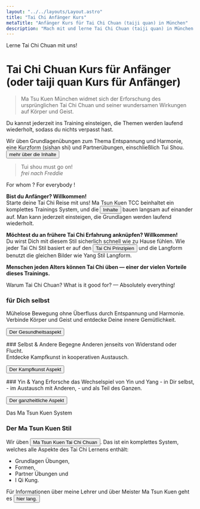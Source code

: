 ```yaml
---
layout: "../../layouts/Layout.astro"
title: "Tai Chi Anfänger Kurs"
metaTitle: "Anfänger Kurs für Tai Chi Chuan (taiji quan) in München"
description: "Mach mit und lerne Tai Chi Chuan (taiji quan) in München. Immer Montags von 17:00 Uhr bis 18:15 Uhr im Munich Urban Colab."
---
```


<CurvedHeadline tag="h2" direction="R2L" type="smile" offset="0" class="fill-terracotta">Lerne Tai Chi Chuan mit uns!</CurvedHeadline>

<h1 class="text-4xl font-bold text-lazuli pt-32">Tai Chi Chuan Kurs für Anfänger<br/><span class="text-lg text-terracotta">(oder taiji quan Kurs für Anfänger)</span></h1>

> Ma Tsu Kuen München widmet sich der Erforschung des ursprünglichen Tai Chi Chuan
> und seiner wundersamen Wirkungen auf Körper und Geist. 

Du kannst jederzeit ins Training einsteigen, die Themen werden laufend wiederholt, sodass du nichts verpasst hast.

Wir üben Grundlagenübungen zum Thema Entspannung und Harmonie, eine Kurzform (sishan shi) und Partnerübungen, einschließlich Tui Shou.
<Button href="./matsunkuen">mehr über die Inhalte</Button>

> Tui shou must go on! <br /> _frei nach Freddie_

<CurvedHeadline tag="h2" type="wave" direction="R2L" offset="-20" class="fill-terracotta">For whom ? For everybody !</CurvedHeadline>

**Bist du Anfänger? Willkommen!**<br/>
Starte deine Tai Chi Reise mit uns! Ma Tsun Kuen TCC beinhaltet ein komplettes Trainings System, und die <Button href="./matsunkuen">Inhalte</Button> bauen langsam auf einander auf. Man kann jederzeit einsteigen, die Grundlagen werden laufend wiederholt.

**Möchtest du an frühere Tai Chi Erfahrung anknüpfen? Willkommen!**<br/>
Du wirst Dich mit diesem Stil sicherlich schnell wie zu Hause fühlen. Wie jeder Tai Chi Stil basiert er auf den <Button href="./taichi#Tai-Chi-Prinzipien">Tai Chi Prinzipien</Button> und die Langform benutzt die gleichen Bilder wie Yang Stil Langform.

**Menschen jeden Alters können Tai Chi üben — einer der vielen Vorteile dieses Trainings.**<br/>

<CurvedHeadline tag="h2" type="slope" direction="R2L" offset="0" class="fill-terracotta">Warum Tai Chi Chuan?</CurvedHeadline>
<CurvedHeadline tag="h3" type="quarter" direction="R2L" offset="-20" class="fill-lazuli">What is it good for? — Absolutely everything!</CurvedHeadline>

<div class="cards">
<div class="card">

### für Dich selbst
Mühelose Bewegung ohne Überfluss durch Entspannung und Harmonie. <br/>
Verbinde Körper und Geist und entdecke Deine innere Gemütlichkeit.

<Button  href="./taichi#health-aspect" >Der Gesundheitsaspekt</Button>
</div>
<div class="card">
### Selbst & Andere
Begegne Anderen jenseits von Widerstand oder Flucht.<br/>
Entdecke Kampfkunst in kooperativen Austausch.

<Button  href="./taichi#martial-aspect">Der Kampfkunst Aspekt</Button>
</div>
<div class="card">
### Yin & Yang
Erforsche das Wechselspiel von Yin und Yang 
- in Dir selbst,
- im Austausch mit Anderen,
- und als Teil des Ganzen.

<Button  href="./taichi#holistic-aspect">Der ganzheitliche Aspekt</Button>
</div>
</div>

<CurvedHeadline tag="h3" type="kicker" direction="R2L" offset="0" class="fill-lazuli">Das Ma Tsun Kuen System</CurvedHeadline>

### Der Ma Tsun Kuen Stil
Wir üben <Button href="./matsunkeun" class="bg-terracotta">Ma Tsun Kuen Tai Chi Chuan</Button>. Das ist ein komplettes System, welches alle Aspekte des Tai Chi Lernens enthält:
- Grundlagen Übungen,
- Formen,
- Partner Übungen und
- I Qi Kung.

Für Informationen über meine Lehrer und über Meister Ma Tsun Kuen geht es <Button href="./about"> hier lang.</Button>

